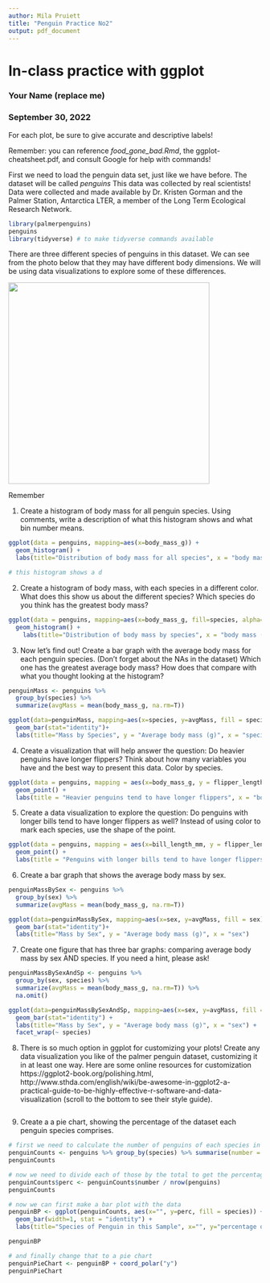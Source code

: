 ```yaml
---
author: Mila Pruiett
title: "Penguin Practice No2"
output: pdf_document
---
```


# In-class practice with ggplot

### Your Name (replace me)

### September 30, 2022

For each plot, be sure to give accurate and descriptive labels!

Remember: you can reference *food_gone_bad.Rmd*, the ggplot-cheatsheet.pdf, and consult Google for help with commands!

First we need to load the penguin data set, just like we have before. The dataset will be called *penguins* This data was collected by real scientists! Data were collected and made available by Dr. Kristen Gorman and the Palmer Station, Antarctica LTER, a member of the Long Term Ecological Research Network.

```r
library(palmerpenguins)
penguins
library(tidyverse) # to make tidyverse commands available 
```


There are three different species of penguins in this dataset. We can see from the photo below that they may have different body dimensions. We will be using data visualizations to explore some of these differences. 

![](penguins.jpg){width="400"}

Remember

1. Create a histogram of body mass for all penguin species. Using comments, write a description of what this histogram shows and what bin number means. 
```r
ggplot(data = penguins, mapping=aes(x=body_mass_g)) +
  geom_histogram() +
  labs(title="Distribution of body mass for all species", x = "body mass (g)", y = "frequency")

# this histogram shows a d
```


2. Create a histogram of body mass, with each species in a different color. What does this show us about the different species? Which species do you think has the greatest body mass? 
```r
ggplot(data = penguins, mapping=aes(x=body_mass_g, fill=species, alpha=0.5)) +
  geom_histogram() +
    labs(title="Distribution of body mass by species", x = "body mass (g)", y = "frequency")
```
3. Now let's find out! Create a bar graph with the average body mass for each penguin species. (Don't forget about the NAs in the dataset) Which one has the greatest average body mass? How does that compare with what you thought looking at the histogram? 
```r
penguinMass <- penguins %>% 
  group_by(species) %>% 
  summarize(avgMass = mean(body_mass_g, na.rm=T))

ggplot(data=penguinMass, mapping=aes(x=species, y=avgMass, fill = species)) +
  geom_bar(stat="identity")+
  labs(title="Mass by Species", y = "Average body mass (g)", x = "species")


```

4. Create a visualization that will help answer the question: Do heavier penguins have longer flippers? Think about how many variables you have and the best way to present this data. Color by species.
```r
ggplot(data = penguins, mapping = aes(x=body_mass_g, y = flipper_length_mm, color = species)) +
  geom_point() +
  labs(title = "Heavier penguins tend to have longer flippers", x = "body mass (g)", y = "flipper length (mm)")
```
5. Create a data visualization to explore the question: Do penguins with longer bills tend to have longer flippers as well? Instead of using color to mark each species, use the shape of the point.
```r
ggplot(data = penguins, mapping = aes(x=bill_length_mm, y = flipper_length_mm, shape = species)) +
  geom_point() +
  labs(title = "Penguins with longer bills tend to have longer flippers", x = "bill length (mm)", y = "flipper length (mm)")
```
6. Create a bar graph that shows the average body mass by sex. 
```r
penguinMassBySex <- penguins %>% 
  group_by(sex) %>% 
  summarize(avgMass = mean(body_mass_g, na.rm=T))

ggplot(data=penguinMassBySex, mapping=aes(x=sex, y=avgMass, fill = sex)) +
  geom_bar(stat="identity")+
  labs(title="Mass by Sex", y = "Average body mass (g)", x = "sex")
```


7. Create one figure that has three bar graphs: comparing average body mass by sex AND species. If you need a hint, please ask!
```r
penguinMassBySexAndSp <- penguins %>% 
  group_by(sex, species) %>% 
  summarize(avgMass = mean(body_mass_g, na.rm=T)) %>% 
  na.omit()

ggplot(data=penguinMassBySexAndSp, mapping=aes(x=sex, y=avgMass, fill = sex)) +
  geom_bar(stat="identity") + 
  labs(title="Mass by Sex", y = "Average body mass (g)", x = "sex") +
  facet_wrap(~ species)
```
8. There is so much option in ggplot for customizing your plots! Create any data visualization you like of the palmer penguin dataset, customizing it in at least one way. 
Here are some online resources for customization https://ggplot2-book.org/polishing.html, http://www.sthda.com/english/wiki/be-awesome-in-ggplot2-a-practical-guide-to-be-highly-effective-r-software-and-data-visualization (scroll to the bottom to see their style guide). 
```r

```

9. Create a a pie chart, showing the percentage of the dataset each penguin species comprises.
```r
# first we need to calculate the number of penguins of each species in the dataset
penguinCounts <- penguins %>% group_by(species) %>% summarise(number = n())
penguinCounts

# now we need to divide each of those by the total to get the percentage
penguinCounts$perc <- penguinCounts$number / nrow(penguins)
penguinCounts

# now we can first make a bar plot with the data
penguinBP <- ggplot(penguinCounts, aes(x="", y=perc, fill = species)) +
  geom_bar(width=1, stat = "identity") +
  labs(title="Species of Penguin in this Sample", x="", y="percentage of species")

penguinBP

# and finally change that to a pie chart
penguinPieChart <- penguinBP + coord_polar("y")
penguinPieChart
```



